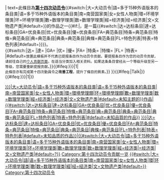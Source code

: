 {{tmbox
| type=notice
| image=[[File:Wikipe-tan in navy uniform2 transparent.png|60px]]
| imageright={{#switch:{{{topic|}}}|大|語|语|南|女|環|环|數|数|經|经|文|#default=|}}
| text=此條目為'''[[WP:DC14|第十四次动员令]]'''{{#switch:{{{topic|}}}|大=大动员令|語=多于15种外语版本的条目类|语=多于15种外语版本的条目类|南=南营国家类|女=女性人物类|環=环境学理类|环=环境学理类|數=数理学理类|数=数理学理类|經=经济类|经=经济类|文=文物遗产类|#default=}}的作品之一{{#if:{{{type|}}}|，是一篇{{#switch:{{{type|}}}|达=达标条目|達=达标条目|GA=优良条目|优=优良条目|優=优良条目|FA=典范条目|特条=典范条目|特條=典范条目|典=典范条目|典条=典范条目|典條=典范条目|FL=特色列表|特表=特色列表|#default=}}}}。<br>{{#switch:{{{type|}}}|达=<!--达标条目-->|達=<!--达标条目-->|GA=<!--优良条目-->|优=<!--优良条目-->|優=<!--优良条目-->|FA=<!--典范条目-->|特条=<!--典范条目-->|特條=<!--典范条目-->|FL=<!--特色列表-->|特表=<!--特色列表-->|#default=<small>放置此模板并不代表已提报条目作为动员令贡献。要提报条目作为您的动员令贡献，请前往自己的[[Wikipedia:动员令/第十四次动员令/个人贡献|个人贡献页面]]，在适当分类加入相关资料。如果这条条目曾经从一个等级升级至另一等级，您需要重新提报贡献。</small>}}{{#ifeq:{{{improve|{{{Improve|0}}}}}}|1|<br/><small>此條目亦有完成第十四次動員令之'''改善工程'''，提升了條目的質素。</small>}}
}}<includeonly>{{#ifeq:{{NAMESPACE}}|Talk|[[Category:第十四次动员令{{#switch:{{{topic|}}}|大=大动员令|語=多于15种外语版本的条目类|语=多于15种外语版本的条目类|南=南营国家类|女=女性人物类|環=環境學理類|环=環境學理類|數=数理学理类|数=数理学理类|經=经济类|=经济类|文=文物遗产类|#default=未知主题的}}作品|{{#switch:{{{type|}}}|达=达标条目|達=达标条目|GA=优良条目|优=优良条目|優=优良条目|FA=典范条目|特条=典范条目|特條=典范条目|典=典范条目|典条=典范条目|典條=典范条目|FL=特色列表|特表=特色列表|#default=未知品質的作品}}]][[Category:第十四次动员令{{#switch:{{{type|}}}|达=达标条目|達=达标条目|GA=优良条目|优=优良条目|優=优良条目|FA=典范条目|特条=典范条目|特條=典范条目|典条=典范条目|典條=典范条目|FL=特色列表|特表=特色列表|#default=未知品质的作品}}|{{#switch:{{{topic|}}}|大=大动员令|語=多于15种外语版本的条目类|语=多于15种外语版本的条目类|南=南营国家类|女=女性人物类|環=环境学理类|环=环境学理类|數=数理学理类|数=数理学理类|經=经济类|=经济类|文=文物遗产类|#default=?}}]][[Category:第十四次动员令贡献一览]]}}{{#ifeq:{{{improve|{{{Improve|0}}}}}}|1|[[Category:第十四次動員令改善工程作品|{{#switch:{{{topic|}}}|大=大动员令|語|语=多于15种外语版本的条目类|南=南营国家类|女=女性人物类|環|环=环境学理类|數|数=数理学理类|經|经=经济类|文=文物遗产类|#default=}}]]}}</includeonly><noinclude>{{template doc}}[[Category:第十四次动员令]]</noinclude>